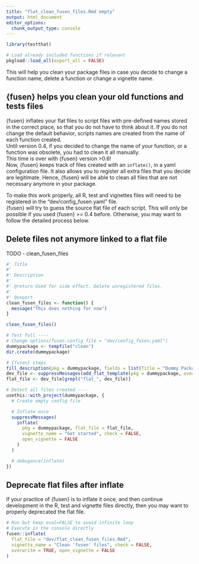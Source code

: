 ```yaml
---
title: "flat_clean_fusen_files.Rmd empty"
output: html_document
editor_options: 
  chunk_output_type: console
---
```


```r
library(testthat)
```

```r
# Load already included functions if relevant
pkgload::load_all(export_all = FALSE)
```

This will help you clean your package files in case you decide to change a function name, delete a function or change a vignette name.

## {fusen} helps you clean your old functions and tests files

{fusen} inflates your flat files to script files with pre-defined names stored in the correct place, so that you do not have to think about it. If you do not change the default behavior, scripts names are created from the name of each function created.  
Until version 0.4, if you decided to change the name of your function, or a function was obsolete, you had to clean it all manually.  
This time is over with {fusen} version >0.6!  
Now, {fusen} keeps track of files created with an `inflate()`, in a yaml configuration file. It also allows you to register all extra files that you decide are legitimate. 
Hence, {fusen} will be able to clean all files that are not necessary anymore in your package.


To make this work properly, all R, test and vignettes files will need to be registered in the "dev/config_fusen.yaml" file.  
{fusen} will try to guess the source flat file of each script. This will only be possible if you used {fusen} >= 0.4 before. Otherwise, you may want to follow the detailed process below.

## Delete files not anymore linked to a flat file

TODO - clean_fusen_files

```r
#' Title
#'
#' Description
#'
#' @return Used for side effect. Delete unregistered files.
#'
#' @export
clean_fusen_files <- function() {
  message("This does nothing for now")
}
```


```r
clean_fusen_files()
```


```r
# Test full ----
# Change options(fusen.config_file = "dev/config_fusen.yaml")
dummypackage <- tempfile("clean")
dir.create(dummypackage)

# {fusen} steps
fill_description(pkg = dummypackage, fields = list(Title = "Dummy Package"))
dev_file <- suppressMessages(add_flat_template(pkg = dummypackage, overwrite = TRUE, open = FALSE))
flat_file <- dev_file[grepl("flat_", dev_file)]

# Detect all files created ----
usethis::with_project(dummypackage, {
  # Create empty config file

  # Inflate once
  suppressMessages(
    inflate(
      pkg = dummypackage, flat_file = flat_file,
      vignette_name = "Get started", check = FALSE,
      open_vignette = FALSE
    )
  )

  # debugonce(inflate)
})
```

## Deprecate flat files after inflate

If your practice of {fusen} is to inflate it once, and then continue development in the R, test and vignette files directly, then you may want to properly deprecated the flat file.   

<!-- In this case, we recommend to store your flat file in a sub-directory named "dev/dev_history/" as this will be the default behavior in a future release. Then, you can change your flat file to `state: deprecated` in the "dev/config_fusen.yaml". -->

<!--
We recommend to use `deprecate_flat_file()` to clean your script files (remove "do not edit"), update the config file and move the flat file in a "dev/dev_history" directory.

TODO
-->

```r
# Run but keep eval=FALSE to avoid infinite loop
# Execute in the console directly
fusen::inflate(
  flat_file = "dev/flat_clean_fusen_files.Rmd",
  vignette_name = "Clean 'fusen' files", check = FALSE,
  overwrite = TRUE, open_vignette = FALSE
)
```

